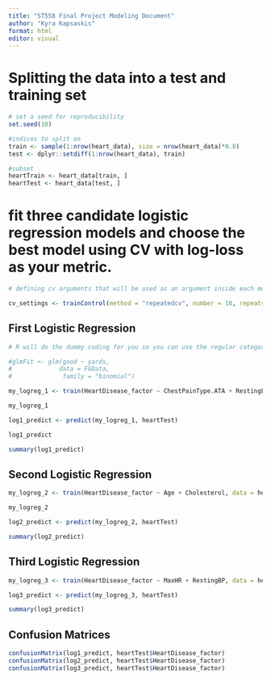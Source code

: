 ```yaml
---
title: "ST558 Final Project Modeling Document"
author: "Kyra Kapsaskis"
format: html
editor: visual
---
```


# Splitting the data into a test and training set

```r
# set a seed for reproducibility
set.seed(10)

#indices to split on
train <- sample(1:nrow(heart_data), size = nrow(heart_data)*0.8)
test <- dplyr::setdiff(1:nrow(heart_data), train)

#subset
heartTrain <- heart_data[train, ]
heartTest <- heart_data[test, ]
```

# fit three candidate logistic regression models and choose the best model using CV with log-loss as your metric.

```r
# defining cv arguments that will be used as an argument inside each model function

cv_settings <- trainControl(method = "repeatedcv", number = 10, repeats = 3)
```

## First Logistic Regression

```r
# R will do the dummy coding for you so you can use the regular categorical variables, not dummy. use factor variables

#glmFit <- glm(good ~ yards, 
#             data = FGData, 
#              family = "binomial")

my_logreg_1 <- train(HeartDisease_factor ~ ChestPainType.ATA + RestingECG.ST, data = heartTrain, method = "glm", family = "binomial", trControl = cv_settings)

```

```r
my_logreg_1
```

```r
log1_predict <- predict(my_logreg_1, heartTest)
```

```r
log1_predict
```

```r
summary(log1_predict)
```

## Second Logistic Regression


```r
my_logreg_2 <- train(HeartDisease_factor ~ Age + Cholesterol, data = heartTrain, method = "glm", family = "binomial", trControl = cv_settings)

my_logreg_2

log2_predict <- predict(my_logreg_2, heartTest)

summary(log2_predict)

```

## Third Logistic Regression

```r
my_logreg_3 <- train(HeartDisease_factor ~ MaxHR + RestingBP, data = heartTrain, method = "glm", family = "binomial", trControl = cv_settings)

log3_predict <- predict(my_logreg_3, heartTest)

summary(log3_predict)
```

## Confusion Matrices

```r
confusionMatrix(log1_predict, heartTest$HeartDisease_factor)
confusionMatrix(log2_predict, heartTest$HeartDisease_factor)
confusionMatrix(log3_predict, heartTest$HeartDisease_factor)
```






